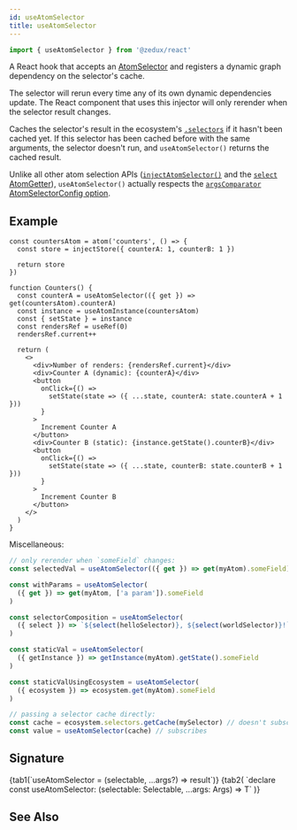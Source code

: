 ```yaml
---
id: useAtomSelector
title: useAtomSelector
---
```



```ts
import { useAtomSelector } from '@zedux/react'
```

A React hook that accepts an [AtomSelector](../types/AtomSelector) and registers a dynamic graph dependency on the selector's cache.

The selector will rerun every time any of its own dynamic dependencies update. The React component that uses this injector will only rerender when the selector result changes.

Caches the selector's result in the ecosystem's [`.selectors`](../classes/Selectors) if it hasn't been cached yet. If this selector has been cached before with the same arguments, the selector doesn't run, and `useAtomSelector()` returns the cached result.

Unlike all other atom selection APIs ([`injectAtomSelector()`](../injectors/injectAtomSelector) and the [`select` AtomGetter](../types/AtomGetters#select)), `useAtomSelector()` actually respects the [`argsComparator` AtomSelectorConfig option](../types/AtomSelectorConfig#argscomparator).

## Example

```tsx live ecosystemId=useAtomSelector/example resultVar=Counters
const countersAtom = atom('counters', () => {
  const store = injectStore({ counterA: 1, counterB: 1 })

  return store
})

function Counters() {
  const counterA = useAtomSelector(({ get }) => get(countersAtom).counterA)
  const instance = useAtomInstance(countersAtom)
  const { setState } = instance
  const rendersRef = useRef(0)
  rendersRef.current++

  return (
    <>
      <div>Number of renders: {rendersRef.current}</div>
      <div>Counter A (dynamic): {counterA}</div>
      <button
        onClick={() =>
          setState(state => ({ ...state, counterA: state.counterA + 1 }))
        }
      >
        Increment Counter A
      </button>
      <div>Counter B (static): {instance.getState().counterB}</div>
      <button
        onClick={() =>
          setState(state => ({ ...state, counterB: state.counterB + 1 }))
        }
      >
        Increment Counter B
      </button>
    </>
  )
}
```

Miscellaneous:

```ts
// only rerender when `someField` changes:
const selectedVal = useAtomSelector(({ get }) => get(myAtom).someField)

const withParams = useAtomSelector(
  ({ get }) => get(myAtom, ['a param']).someField
)

const selectorComposition = useAtomSelector(
  ({ select }) => `${select(helloSelector)}, ${select(worldSelector)}!`
)

const staticVal = useAtomSelector(
  ({ getInstance }) => getInstance(myAtom).getState().someField
)

const staticValUsingEcosystem = useAtomSelector(
  ({ ecosystem }) => ecosystem.get(myAtom).someField
)

// passing a selector cache directly:
const cache = ecosystem.selectors.getCache(mySelector) // doesn't subscribe
const value = useAtomSelector(cache) // subscribes
```

## Signature

<Tabs>
  {tab1(`useAtomSelector = (selectable, ...args?) => result`)}
  {tab2(
    `declare const useAtomSelector: <T, Args extends any[]>(selectable: Selectable<T, Args>, ...args: Args) => T`
  )}
</Tabs>

<InjectAtomSelectorLegend name="useAtomSelector" type="hook" />

## See Also
